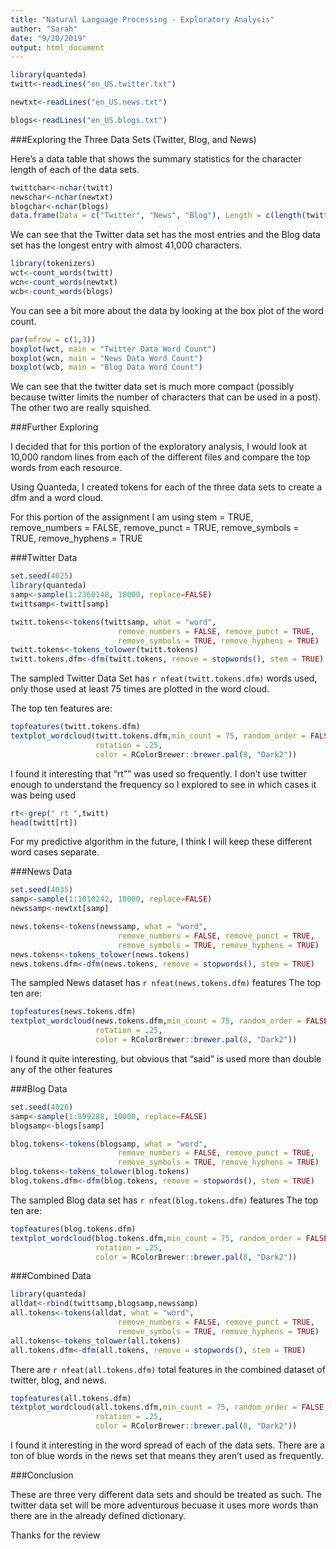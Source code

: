 ```yaml
---
title: "Natural Language Processing - Exploratory Analysis"
author: "Sarah"
date: "9/20/2019"
output: html_document
---
```


```r
library(quanteda)
twitt<-readLines("en_US.twitter.txt")

newtxt<-readLines("en_US.news.txt")

blogs<-readLines("en_US.blogs.txt")

```

###Exploring the Three Data Sets (Twitter, Blog, and News)

Here's a data table that shows the summary statistics for the character length of each of the data sets.

```r
twittchar<-nchar(twitt)
newschar<-nchar(newtxt)
blogchar<-nchar(blogs)
data.frame(Data = c("Twitter", "News", "Blog"), Length = c(length(twitt),length(newtxt),length(blogs)), max_char = c(max(twittchar),max(newschar),max(blogchar)), min_char = c(min(twittchar),min(newschar),min(blogchar)), mean_char = c(mean(twittchar),mean(newschar),mean(blogchar)), median_char = c(median(twittchar),median(newschar),median(blogchar)))

```
We can see that the Twitter data set has the most entries and the Blog data set has the longest entry with almost 41,000 characters.

```r
library(tokenizers)
wct<-count_words(twitt)
wcn<-count_words(newtxt)
wcb<-count_words(blogs)
```

You can see a bit more about the data by looking at the box plot of the word count. 

```r
par(mfrow = c(1,3))
boxplot(wct, main = "Twitter Data Word Count")
boxplot(wcn, main = "News Data Word Count")
boxplot(wcb, main = "Blog Data Word Count")
```

We can see that the twitter data set is much more compact (possibly because twitter limits the number of characters that can be used in a post). The other two are really squished.

###Further Exploring

I decided that for this portion of the exploratory analysis, I would look at 10,000 random lines from each of the different files and compare the top words from each resource. 

Using Quanteda, I created tokens for each of the three data sets to create a dfm and a word cloud.

For this portion of the assignment I am using stem = TRUE, remove_numbers = FALSE, remove_punct = TRUE, remove_symbols = TRUE, remove_hyphens = TRUE

###Twitter Data 

```r
set.seed(4025)
library(quanteda)
samp<-sample(1:2360148, 10000, replace=FALSE)
twittsamp<-twitt[samp]

twitt.tokens<-tokens(twittsamp, what = "word",
                        remove_numbers = FALSE, remove_punct = TRUE,
                        remove_symbols = TRUE, remove_hyphens = TRUE)
twitt.tokens<-tokens_tolower(twitt.tokens)
twitt.tokens.dfm<-dfm(twitt.tokens, remove = stopwords(), stem = TRUE)
```
The sampled Twitter Data Set has `r nfeat(twitt.tokens.dfm)` words used, only those used at least 75 times are plotted in the word cloud.

The top ten features are:
```r
topfeatures(twitt.tokens.dfm)
textplot_wordcloud(twitt.tokens.dfm,min_count = 75, random_order = FALSE,
                   rotation = .25,
                   color = RColorBrewer::brewer.pal(8, "Dark2"))
```

I found it interesting that "rt"" was used so frequently. I don't use twitter enough to understand the frequency so I explored to see in which cases it was being used

```r
rt<-grep(" rt ",twitt)
head(twitt[rt])
```

For my predictive algorithm in the future, I think I will keep these different word cases separate. 

###News Data
```r
set.seed(4035)
samp<-sample(1:1010242, 10000, replace=FALSE)
newssamp<-newtxt[samp]

news.tokens<-tokens(newssamp, what = "word",
                        remove_numbers = FALSE, remove_punct = TRUE,
                        remove_symbols = TRUE, remove_hyphens = TRUE)
news.tokens<-tokens_tolower(news.tokens)
news.tokens.dfm<-dfm(news.tokens, remove = stopwords(), stem = TRUE)
```
The sampled News dataset has `r nfeat(news.tokens.dfm)` features
The top ten are:
```r
topfeatures(news.tokens.dfm)
textplot_wordcloud(news.tokens.dfm,min_count = 75, random_order = FALSE,
                   rotation = .25,
                   color = RColorBrewer::brewer.pal(8, "Dark2"))
```

I found it quite interesting, but obvious that "said" is used more than double any of the other features

###Blog Data
```r
set.seed(4026)
samp<-sample(1:899288, 10000, replace=FALSE)
blogsamp<-blogs[samp]

blog.tokens<-tokens(blogsamp, what = "word",
                        remove_numbers = FALSE, remove_punct = TRUE,
                        remove_symbols = TRUE, remove_hyphens = TRUE)
blog.tokens<-tokens_tolower(blog.tokens)
blog.tokens.dfm<-dfm(blog.tokens, remove = stopwords(), stem = TRUE)
```

The sampled Blog data set has `r nfeat(blog.tokens.dfm)` features
The top ten are:
```r
topfeatures(blog.tokens.dfm)
textplot_wordcloud(blog.tokens.dfm,min_count = 75, random_order = FALSE,
                   rotation = .25,
                   color = RColorBrewer::brewer.pal(8, "Dark2"))
```

###Combined Data

```r
library(quanteda)
alldat<-rbind(twittsamp,blogsamp,newssamp)
all.tokens<-tokens(alldat, what = "word",
                        remove_numbers = FALSE, remove_punct = TRUE,
                        remove_symbols = TRUE, remove_hyphens = TRUE)
all.tokens<-tokens_tolower(all.tokens)
all.tokens.dfm<-dfm(all.tokens, remove = stopwords(), stem = TRUE)
```
There are `r nfeat(all.tokens.dfm)` total features in the combined dataset of twitter, blog, and news.
```r
topfeatures(all.tokens.dfm)
textplot_wordcloud(all.tokens.dfm,min_count = 75, random_order = FALSE,
                   rotation = .25,
                   color = RColorBrewer::brewer.pal(8, "Dark2"))
```

I found it interesting in the word spread of each of the data sets. There are a ton of blue words in the news set that means they aren't used as frequently. 

###Conclusion

These are three very different data sets and should be treated as such. The twitter data set will be more adventurous becuase it uses more words than there are in the already defined dictionary.

Thanks for the review